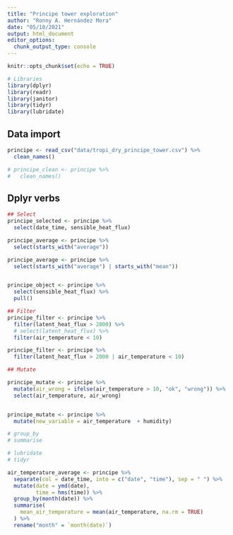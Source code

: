 ```yaml
---
title: "Principe tower exploration"
author: "Ronny A. Hernández Mora"
date: "05/10/2021"
output: html_document
editor_options: 
  chunk_output_type: console
---
```


```r
knitr::opts_chunk$set(echo = TRUE)

# Libraries
library(dplyr)
library(readr)
library(janitor)
library(tidyr)
library(lubridate)
```

## Data import

```r
principe <- read_csv("data/tropi_dry_principe_tower.csv") %>% 
  clean_names()

# principe_clean <- principe %>% 
#   clean_names()
```


## Dplyr verbs

```r
## Select
principe_selected <- principe %>% 
  select(date_time, sensible_heat_flux)

principe_average <- principe %>% 
  select(starts_with("average"))

principe_average <- principe %>% 
  select(starts_with("average") | starts_with("mean"))


principe_object <- principe %>% 
  select(sensible_heat_flux) %>% 
  pull()
```

```r
## Filter
principe_filter <- principe %>% 
  filter(latent_heat_flux > 2000) %>% 
  # select(latent_heat_flux) %>% 
  filter(air_temperature < 10)

principe_filter <- principe %>% 
  filter(latent_heat_flux > 2000 | air_temperature < 10)
```


```r
## Mutate

principe_mutate <- principe %>% 
  mutate(air_wrong = ifelse(air_temperature > 10, "ok", "wrong")) %>% 
  select(air_temperature, air_wrong)


principe_mutate <- principe %>% 
  mutate(new_variable = air_temperature  + humidity)
```

```r
# group_by
# summarise

# lubridate
# tidyr

air_temperature_average <- principe %>% 
  separate(col = date_time, into = c("date", "time"), sep = " ") %>% 
  mutate(date = ymd(date),
         time = hms(time)) %>% 
  group_by(month(date)) %>% 
  summarise(
    mean_air_temperature = mean(air_temperature, na.rm = TRUE)
  ) %>% 
  rename("month" = `month(date)`)
```

